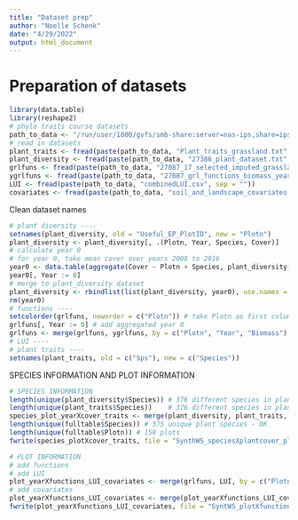 ```yaml
---
title: "Dataset prep"
author: "Noelle Schenk"
date: "4/29/2022"
output: html_document
---
```


# Preparation of datasets
```r
library(data.table)
library(reshape2)
# phylo traits course datasets
path_to_data <- "/run/user/1000/gvfs/smb-share:server=nas-ips,share=ips/groups/planteco/PROJECTS/Exploratories Synthesis/Courses_Workshops/2022_PhyloTrait_Workshop/Data/"
# read in datasets
plant_traits <- fread(paste(path_to_data, "Plant_traits_grassland.txt", sep = "")) # species x trait format
plant_diversity <- fread(paste(path_to_data, "27386_plant_dataset.txt", sep = ""))
grlfuns <- fread(paste(path_to_data, "27087_17_selected_imputed_grassland_functions.csv", sep = ""))
ygrlfuns <- fread(paste(path_to_data, "27087_grl_functions_biomass_yearly.csv", sep = ""))
LUI <- fread(paste(path_to_data, "combinedLUI.csv", sep = ""))
covariates <- fread(paste(path_to_data, "soil_and_landscape_covariates.csv", sep = ""))
```

Clean dataset names
```r
# plant diversity ----
setnames(plant_diversity, old = "Useful_EP_PlotID", new = "Plotn")
plant_diversity <- plant_diversity[, .(Plotn, Year, Species, Cover)]
# calculate year 0
# for year 0, take mean cover over years 2008 to 2016
year0 <- data.table(aggregate(Cover ~ Plotn + Species, plant_diversity[Year %in% seq(2008, 2016, 1)], mean))
year0[, Year := 0]
# merge to plant_diversity dataset
plant_diversity <- rbindlist(list(plant_diversity, year0), use.names = T)
rm(year0)
# functions ----
setcolorder(grlfuns, neworder = c("Plotn")) # take Plotn as first column
grlfuns[, Year := 0] # add aggregated year 0
grlfuns <- merge(grlfuns, ygrlfuns, by = c("Plotn", "Year", "Biomass"), all = T)
# LUI ----
# plant traits ----
setnames(plant_traits, old = c("Sps"), new = c("Species"))
```


SPECIES INFORMATION AND PLOT INFORMATION
```r
# SPECIES INFORMATION
length(unique(plant_diversity$Species)) # 376 different species in plant diversity dataset
length(unique(plant_traits$Species))    # 376 different species in plant diversity dataset
species_plot_yearXcover_traits <- merge(plant_diversity, plant_traits, by = "Species")
length(unique(fulltable$Species)) # 375 unique plant species - OK
length(unique(fulltable$Plotn)) # 150 plots
fwrite(species_plotXcover_traits, file = "SynthWS_speciesXplantcover_planttraits.csv", sep = ";")

# PLOT INFORMATION
# add functions
# add LUI
plot_yearXfunctions_LUI_covariates <- merge(grlfuns, LUI, by = c("Plotn", "Year"))
# add covariates
plot_yearXfunctions_LUI_covariates <- merge(plot_yearXfunctions_LUI_covariates, covariates, by = "Plotn")
fwrite(plot_yearXfunctions_LUI_covariates, file = "SyntWS_plotXfunctions_LUI_covariates.csv", sep = ";")
```

